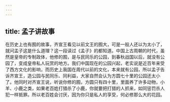 ```yaml
---
---
---
```

title: 孟子讲故事
---




在历史上也有囿的故事，齐宣王看见以前文王的囿大，可是一般人还以为太小了，就问孟子这是什么道理？这一段读过《孟子》的都知道。中国上古周朝的时代，虽然是皇帝的专制政体，他修的囿，是与民同乐的公园，到春秋战国以后，就没有公园了，变成皇帝私人玩赏的地方。我们中国现在的公园兴起，老实说是近百年来受了西方文化的影响，而历史上我国在周代以前的文化，本来就有公园，所以孟子告诉齐宣王，造公园与民同乐、同利益，大家自然会认为方圆七十里的公园还太小了。他同时对齐宣王说，听说你修的囿，方圆只有四十里，里面养了许多动物，小羊、小鹿之类，如果老百姓打猎杀了小鹿，你就要把打猎的人抓来，如同惩罚杀人犯一样抵罪。所以老百姓会讨厌，因为你只是私人的享受，何必修那么大的花园。